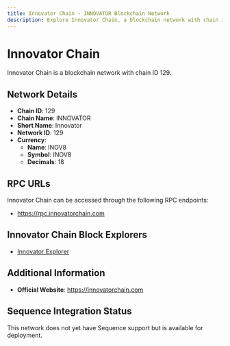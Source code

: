 ```yaml
--- 
title: Innovator Chain - INNOVATOR Blockchain Network
description: Explore Innovator Chain, a blockchain network with chain ID 129. Learn about its native currency, INOV8, and how to interact with the network.
---
```


# Innovator Chain

Innovator Chain is a blockchain network with chain ID 129.

## Network Details

- **Chain ID**: 129
- **Chain Name**: INNOVATOR
- **Short Name**: Innovator
- **Network ID**: 129
- **Currency**: 
  - **Name**: INOV8
  - **Symbol**: INOV8
  - **Decimals**: 18

## RPC URLs

Innovator Chain can be accessed through the following RPC endpoints:

- https://rpc.innovatorchain.com

## Innovator Chain Block Explorers

- [Innovator Explorer](https://evm.innovatorchain.com)

## Additional Information

- **Official Website**: https://innovatorchain.com

## Sequence Integration Status

This network does not yet have Sequence support but is available for deployment.

